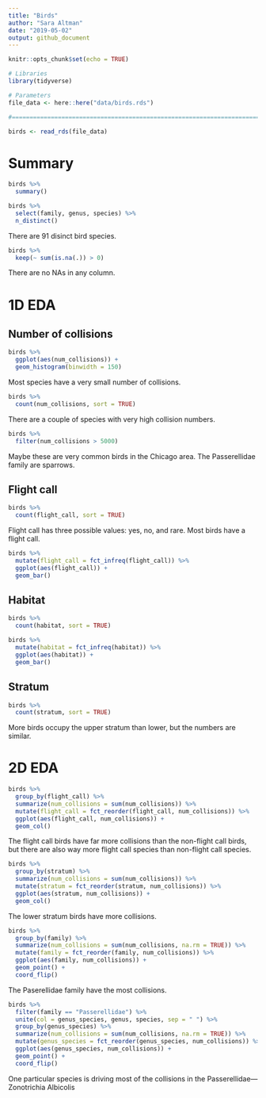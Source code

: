 ```yaml
---
title: "Birds"
author: "Sara Altman"
date: "2019-05-02"
output: github_document
---
```


```r
knitr::opts_chunk$set(echo = TRUE)
```

```r
# Libraries
library(tidyverse)

# Parameters
file_data <- here::here("data/birds.rds")

#===============================================================================

birds <- read_rds(file_data)
```

# Summary

```r
birds %>% 
  summary()
```

```r
birds %>% 
  select(family, genus, species) %>% 
  n_distinct()
```

There are 91 disinct bird species.

```r
birds %>% 
  keep(~ sum(is.na(.)) > 0)
```

There are no NAs in any column.

# 1D EDA

## Number of collisions

```r
birds %>% 
  ggplot(aes(num_collisions)) +
  geom_histogram(binwidth = 150)
```

Most species have a very small number of collisions.

```r
birds %>% 
  count(num_collisions, sort = TRUE)
```

There are a couple of species with very high collision numbers.

```r
birds %>% 
  filter(num_collisions > 5000)
```

Maybe these are very common birds in the Chicago area. The Passerellidae family are sparrows.

## Flight call

```r
birds %>% 
  count(flight_call, sort = TRUE)
```

Flight call has three possible values: yes, no, and rare. Most birds have a flight call.

```r
birds %>% 
  mutate(flight_call = fct_infreq(flight_call)) %>% 
  ggplot(aes(flight_call)) +
  geom_bar()
```

## Habitat

```r
birds %>% 
  count(habitat, sort = TRUE)
```

```r
birds %>% 
  mutate(habitat = fct_infreq(habitat)) %>% 
  ggplot(aes(habitat)) +
  geom_bar()
```

## Stratum

```r
birds %>% 
  count(stratum, sort = TRUE)
```

More birds occupy the upper stratum than lower, but the numbers are similar.

# 2D EDA

```r
birds %>% 
  group_by(flight_call) %>% 
  summarize(num_collisions = sum(num_collisions)) %>% 
  mutate(flight_call = fct_reorder(flight_call, num_collisions)) %>% 
  ggplot(aes(flight_call, num_collisions)) +
  geom_col()
```

The flight call birds have far more collisions than the non-flight call birds, but there are also way more flight call species than non-flight call species. 

```r
birds %>% 
  group_by(stratum) %>% 
  summarize(num_collisions = sum(num_collisions)) %>% 
  mutate(stratum = fct_reorder(stratum, num_collisions)) %>% 
  ggplot(aes(stratum, num_collisions)) +
  geom_col()
```

The lower stratum birds have more collisions.

```r
birds %>% 
  group_by(family) %>% 
  summarize(num_collisions = sum(num_collisions, na.rm = TRUE)) %>% 
  mutate(family = fct_reorder(family, num_collisions)) %>% 
  ggplot(aes(family, num_collisions)) +
  geom_point() +
  coord_flip()
```

The Paserellidae family have the most collisions.

```r
birds %>% 
  filter(family == "Passerellidae") %>% 
  unite(col = genus_species, genus, species, sep = " ") %>% 
  group_by(genus_species) %>% 
  summarize(num_collisions = sum(num_collisions, na.rm = TRUE)) %>% 
  mutate(genus_species = fct_reorder(genus_species, num_collisions)) %>% 
  ggplot(aes(genus_species, num_collisions)) +
  geom_point() +
  coord_flip()
```

One particular species is driving most of the collisions in the Passerellidae---Zonotrichia Albicolis
